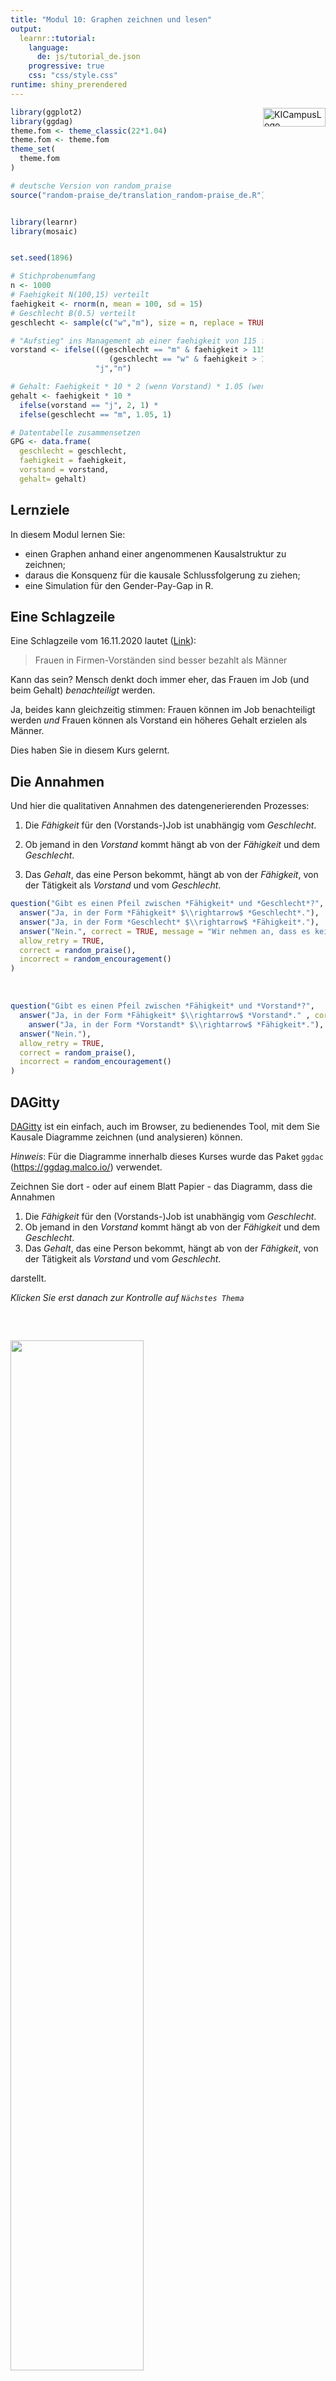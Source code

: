 ```yaml
---
title: "Modul 10: Graphen zeichnen und lesen"
output: 
  learnr::tutorial:
    language: 
      de: js/tutorial_de.json
    progressive: true
    css: "css/style.css"
runtime: shiny_prerendered
---
```


<a href="https://ki-campus.org/">
<img border="0" alt="KICampusLogo" src="images/KIcampusLogo.png" width="100" height="30" style="float: right">
</a>

```r
library(ggplot2)
library(ggdag)
theme.fom <- theme_classic(22*1.04)
theme.fom <- theme.fom
theme_set(
  theme.fom  
)

# deutsche Version von random_praise
source("random-praise_de/translation_random-praise_de.R")


library(learnr)
library(mosaic)


set.seed(1896)

# Stichprobenumfang
n <- 1000
# Faehigkeit N(100,15) verteilt
faehigkeit <- rnorm(n, mean = 100, sd = 15)
# Geschlecht B(0.5) verteilt
geschlecht <- sample(c("w","m"), size = n, replace = TRUE)

# "Aufstieg" ins Management ab einer faehigkeit von 115 für Männer, ab 130 für Frauen
vorstand <- ifelse(((geschlecht == "m" & faehigkeit > 115) | 
                      (geschlecht == "w" & faehigkeit > 130)),
                   "j","n")

# Gehalt: Faehigkeit * 10 * 2 (wenn Vorstand) * 1.05 (wenn Mann)
gehalt <- faehigkeit * 10 * 
  ifelse(vorstand == "j", 2, 1) * 
  ifelse(geschlecht == "m", 1.05, 1)

# Datentabelle zusammensetzen
GPG <- data.frame(
  geschlecht = geschlecht,
  faehigkeit = faehigkeit,
  vorstand = vorstand,
  gehalt= gehalt)
```

## Lernziele

In diesem Modul lernen Sie:

- einen Graphen anhand einer angenommenen Kausalstruktur zu zeichnen;
- daraus die Konsquenz für die kausale Schlussfolgerung zu ziehen;
- eine Simulation für den Gender-Pay-Gap in R.

## Eine Schlagzeile

Eine Schlagzeile vom 16.11.2020 lautet ([Link](https://www.zeit.de/news/2020-11/16/frauen-im-vorstand-von-dax-firmen-verdienen-mehr-als-maenner)): 

> Frauen in Firmen-Vorständen sind besser bezahlt als Männer

Kann das sein? Mensch denkt doch immer eher, das Frauen im Job (und beim Gehalt) *benachteiligt* werden.

Ja, beides kann gleichzeitig stimmen: Frauen können im Job benachteiligt werden *und* Frauen können als Vorstand ein höheres Gehalt erzielen als Männer. 

Dies haben Sie in diesem Kurs gelernt.

## Die Annahmen

Und hier die qualitativen Annahmen des datengenerierenden Prozesses:

1. Die *Fähigkeit* für den (Vorstands-)Job ist unabhängig vom *Geschlecht*.

2. Ob jemand in den *Vorstand* kommt hängt ab von der *Fähigkeit* und dem *Geschlecht*.

3. Das *Gehalt*, das eine Person bekommt, hängt ab von der *Fähigkeit*, von der Tätigkeit als *Vorstand* und vom *Geschlecht*.

```r
question("Gibt es einen Pfeil zwischen *Fähigkeit* und *Geschlecht*?",
  answer("Ja, in der Form *Fähigkeit* $\\rightarrow$ *Geschlecht*."),
  answer("Ja, in der Form *Geschlecht* $\\rightarrow$ *Fähigkeit*."),
  answer("Nein.", correct = TRUE, message = "Wir nehmen an, dass es keinen Zusammenhang zwischen *Fähigkeit* und *Geschlecht* gibt, daher gibt es auch keinen Pfeil."),
  allow_retry = TRUE,
  correct = random_praise(),
  incorrect = random_encouragement()
)
```

<br>

```r
question("Gibt es einen Pfeil zwischen *Fähigkeit* und *Vorstand*?",
  answer("Ja, in der Form *Fähigkeit* $\\rightarrow$ *Vorstand*." , correct = TRUE, message = "Wir nehmen an, dass die Vorstandstätigkeit von der Fähigkeit abhängt &ndash; und nicht umgekehrt."),
    answer("Ja, in der Form *Vorstandt* $\\rightarrow$ *Fähigkeit*."),
  answer("Nein."),
  allow_retry = TRUE,
  correct = random_praise(),
  incorrect = random_encouragement()
)
```

## DAGitty

[DAGitty](http://dagitty.net/) ist ein einfach, auch im Browser, zu bedienendes Tool, mit dem Sie Kausale Diagramme zeichnen (und analysieren) können.

*Hinweis*: Für die Diagramme innerhalb dieses Kurses wurde das Paket `ggdac` ([https://ggdag.malco.io/](https://ggdag.malco.io/)) verwendet.

Zeichnen Sie dort - oder auf einem Blatt Papier - das Diagramm, dass die Annahmen

1. Die *Fähigkeit* für den (Vorstands-)Job ist unabhängig vom *Geschlecht*.
2. Ob jemand in den *Vorstand* kommt hängt ab von der *Fähigkeit* und dem *Geschlecht*.
3. Das *Gehalt*, das eine Person bekommt, hängt ab von der *Fähigkeit*, von der Tätigkeit als *Vorstand* und vom *Geschlecht*.

darstellt.

*Klicken Sie erst danach zur Kontrolle auf `Nächstes Thema`*

##

<br>

![](images/GPG-1.png){width="65%"}

1. Die *Fähigkeit* für den (Vorstands-)Job ist unabhängig vom *Geschlecht*. Daher kein Pfeil zwischen diesen Variablen.
2. Ob jemand in den *Vorstand* kommt hängt ab von der *Fähigkeit* und dem *Geschlecht*. Daher sowohl ein Pfeil von *Geschlecht* zu *Vorstand* als auch von *Fähigkeit* zu *Vorstand*.
3. Das *Gehalt*, das eine Person bekommt, hängt ab von der *Fähigkeit*, von der Tätigkeit als *Vorstand* und vom *Geschlecht*. Daher jeweils ein Pfeil von *Fähigkeit*, *Vorstand* und *Geschlecht* zu *Gehalt*.


```r
question("Welche Rolle spielt *Vorstand* im Teilgraphen mit *Geschlecht* und *Fähigkeit*?",
  answer("Mediator"),
  answer("Confounder"),
  answer("Collider", correct = TRUE, message = "Korrekt &ndash; die beiden Pfeile zeigen beide auf *Vorstand*."),
         allow_retry = TRUE,
         correct = random_praise(),
         incorrect = random_encouragement())
```

## Eine Simulation

Treffen wir zusätzlich noch quantitative Modellannahmen für das Beispiel:

1. `faehigkeit` ist normalverteilt mit $\mu=1000$ und $\sigma=15$.

2. `geschlecht` ist Bernoulliverteilt mit einer Wahrscheinlichkeit von $\pi=0.5$ für eine Frau.

3. Ein Mann kommt ab einer `faehigkeit` größer als 115 in den Vorstand, eine Frau erst ab 130. Frauen müssen also fähiger sein als Männer um in den Vorstand zu kommmen &ndash; so hier die Annahme.

4. Das `gehalt` setzt sich zusammen aus `faehigkeit` ($\cdot 10$). Es ist im `vorstand` doppelt so hoch und für Männer noch einmal $5\%$ höher. Fähigere Leute verdienen mehr, Mitglieder des Vorstands verdienen mehr und Männer verdienen mehr.
$$\text{gehalt} = \text{faehigkeit} \cdot 10 \cdot \begin{cases}2, \,\text{ist Vorstand} \\ 1, \,\text{sonst} \end{cases} \cdot \begin{cases}1.05, \,\text{ist Mann} \\ 1, \,\text{sonst} \end{cases}.$$

<red>&#9888;</red> Auch diese Annahmen sind stark vereinfacht!

Um dies in `R` für z.B. $n=1000$ Mitarbeiter:innen zu simulieren kann folgender Code verwendet werden:

```r
# Paket aktivieren
library(mosaic)
# Zufallszahlengenerator initiieren
set.seed(1896)

# Stichprobenumfang
n <- 1000
# Faehigkeit N(100,15) verteilt
faehigkeit <- rnorm(n, mean = 100, sd = 15)
# Geschlecht B(0.5) verteilt
geschlecht <- sample(c("w","m"), size = n, replace = TRUE)

# "Aufstieg" ins Management ab einer faehigkeit von 115 für Männer, ab 130 für Frauen
vorstand <- ifelse(((geschlecht == "m" & faehigkeit > 115) | 
                      (geschlecht == "w" & faehigkeit > 130)),
                   "j","n")

# Gehalt: Faehigkeit * 10 * 2 (wenn Vorstand) * 1.05 (wenn Mann)
gehalt <- faehigkeit * 10 * 
  ifelse(vorstand == "j", 2, 1) * 
  ifelse(geschlecht == "m", 1.05, 1)

# Datentabelle zusammensetzen
GPG <- data.frame(
  geschlecht = geschlecht,
  faehigkeit = faehigkeit,
  vorstand = vorstand,
  gehalt= gehalt)
```

## Analyse 1

Wie konstruiert: Es gibt keine nennenswerten Unterschiede (hier: im arithmetischen Mittelwert, engl. mean, Funktion `mean()`) in der Fähigkeit zwischen den Geschlechtern:

```r
mean(faehigkeit ~ geschlecht, data = GPG)
```

Und im Gehalt? 

Ändern Sie den Code so, dass Sie den arithmetischen Mittelwert der Variable `gehalt` je Geschlecht ausgeben:

```r
mean(faehigkeit ~ geschlecht, data = GPG)
```

```r
mean(gehalt ~ geschlecht, data = GPG)
```

##

Wie konstruiert: Männer verdienen im Durchschnitt mit `r round(mean(gehalt ~ geschlecht, data = GPG))[1]` mehr als Frauen, deren Durchschnittsgehalt hier bei `r round(mean(gehalt ~ geschlecht, data = GPG))[2]` liegt.

## Analyse 2

Was passiert, wenn wir uns auf die Vorstandsmitglieder beschränken, d.h., wir wählen nur die Beobachtungen aus (`filter()`), die Bedingung erfüllen, dass sie im Vorstand sind (`vorstand == "j"`)):

```r
GPG %>%
  filter(vorstand == "j") %>%
  mean(gehalt ~ geschlecht, data = .)
```

## 

```r
GPG %>%
  filter(vorstand == "j") %>%
  mean(gehalt ~ geschlecht, data = .)
```

Obwohl Männer insgesamt nach Konstruktion mehr verdienen, verdienen Frauen im Vorstand mehr.

Warum?

Weil sie fähiger sein mussten um in den Vorstand zu kommen.

Kontrollieren Sie dies, indem Sie den Code so abändern, dass Sie den arithmetischen Mittelwert der Variable `faehigkeit` je Geschlecht für die Vorstandsmitglieder ausgeben.

```r
GPG %>%
  filter(vorstand == "j") %>%
  mean(gehalt ~ geschlecht, data = .)
```

```r
GPG %>%
  filter(vorstand == "j") %>%
  mean(faehigkeit ~ geschlecht, data = .)
```

<br>

Und das Gehalt hängt ja, neben dem Geschlecht und der Tätigkeit im Vorstand auch von der Fähigkeit ab &ndash; so die Annahme.

## Verzerrung

Wie in Modul 6 besprochen: Adjustierung eines Colliders erzeugt eine Verzerrung, es wird ein Scheinzusammenhang, der den Effekt des Geschlechts auf das Gehalt verzerrt. Mit [DAGitty](http://dagitty.net/) kann dies schön gezeigt werden:

![](images/GPG-2.png){width="65%"}

## Hinweis

***

<red> **Dieser Kurs ist aktuell noch in der Entwicklung!** </red>

Bitte melden Sie Fehler, Unklarheiten und Verbesserungsvorschläge [hier](https://github.com/luebby/WWWEKI/issues).

Das Vorhaben *Was, wie, warum? Einstiegskurs Kausale Inferenz (WWWEKI)* wird mit Mitteln des Bundesministeriums für Bildung und Forschung unter dem Förderkennzeichen 16DHBQP040 gefördert.


![](images/csm_Logo-BMBF.jpg)